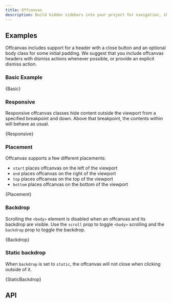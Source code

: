 ```yaml
---
title: Offcanvas
description: Build hidden sidebars into your project for navigation, shopping carts, and more.
---
```



## Examples

Offcanvas includes support for a header with a close button and an optional body class
for some initial padding. We suggest that you include offcanvas headers with dismiss
actions whenever possible, or provide an explicit dismiss action.

### Basic Example

<CodeBlock language="jsx" live>
  {Basic}
</CodeBlock>

### Responsive

Responsive offcanvas classes hide content outside the viewport from a specified breakpoint
and down. Above that breakpoint, the contents within will behave as usual.

<CodeBlock language="jsx" live>
  {Responsive}
</CodeBlock>

### Placement

Offcanvas supports a few different placements:

- `start` places offcanvas on the left of the viewport
- `end` places offcanvas on the right of the viewport
- `top` places offcanvas on the top of the viewport
- `bottom` places offcanvas on the bottom of the viewport

<CodeBlock language="jsx" live>
  {Placement}
</CodeBlock>

### Backdrop

Scrolling the `<body>` element is disabled when an offcanvas and its backdrop are
visible. Use the `scroll` prop to toggle `<body>` scrolling and the `backdrop` prop
to toggle the backdrop.

<CodeBlock language="jsx" live>
  {Backdrop}
</CodeBlock>

### Static backdrop

When `backdrop` is set to `static`, the offcanvas will not close when clicking outside of it.

<CodeBlock language="jsx" live>
  {StaticBackdrop}
</CodeBlock>

## API

<PropsTable name="Offcanvas" />
<PropsTable name="OffcanvasHeader" />
<PropsTable name="OffcanvasTitle" />
<PropsTable name="OffcanvasBody" />

